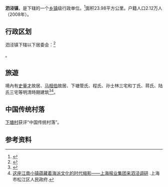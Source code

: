 {{中国乡级行政区|31/01/17/102/000}}

'''泗泾镇'''，是{{PRC admin/fullname|31/01/17/102/000|3}}下辖的一个[[乡镇|乡镇]]级行政单位。<ref>{{PRC admin/ref sgc|{{PRC admin/parent|31/01/17/102/000}}}}</ref>面积23.98平方公里。户籍人口2.12万人（2008年）。

== 行政区划 ==

泗泾镇下辖以下居委会：<ref>{{PRC admin/ref sgc|31/01/17/102/000}}</ref>

{{PRC admin/children|31/01/17/102/000}}。

== 旅遊 ==
境內有[[史量才|史量才]]故居、[[马相伯|马相伯]]故居、下塘管氏、程氏、孙士林三宅和丁氏、蒋氏、陆氏三宅等明清時期建筑<ref>{{cite news |title=泗泾古镇修得如何？新凯文化中心、体育中心什么时候开放？一起来读进度条 |url=https://www.thepaper.cn/newsDetail_forward_8451311}}</ref><ref>[http://www.songjiang.gov.cn/sjzsj/xwzx/002001/20191115/1b9d65a7-9831-4f92-afd8-24636c224cde.html 这座江南小镇蕴藏着海派文化的时代缩影——上海报业集团来泗泾调研] {{Wayback|url=http://www.songjiang.gov.cn/sjzsj/xwzx/002001/20191115/1b9d65a7-9831-4f92-afd8-24636c224cde.html |date=20200828025857 }}.上海市松江区人民政府.</ref>。

== 中国传统村落 ==
[[下塘村|下塘村]]获评“中国传统村落”。

== 参考资料 ==

{{reflist}}

{{行政区划小作品}}
{{PRC admin/navcat|31/01/17/102/000}}
{{上海市历史文化风貌区}}
{{上海市功能性区域}}